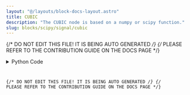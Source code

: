```yaml
---
layout: "@/layouts/block-docs-layout.astro"
title: CUBIC
description: "The CUBIC node is based on a numpy or scipy function."
slug: blocks/scipy/signal/cubic
---
```


{/* DO NOT EDIT THIS FILE! IT IS BEING AUTO GENERATED */}
{/* PLEASE REFER TO THE CONTRIBUTION GUIDE ON THE DOCS PAGE */}


<PythonDocsDisplay docstring={docstring} />
<details>
<summary>Python Code</summary>



<Code code={pythonCode} lang="py" wrap theme="dracula" />

[Find this Flojoy Block on GitHub](https://github.com/flojoy-ai/blocks/blob/main/blocks/SCIPY/SIGNAL/CUBIC/CUBIC.py)

</details>

{/* DO NOT EDIT THIS FILE! IT IS BEING AUTO GENERATED */}
{/* PLEASE REFER TO THE CONTRIBUTION GUIDE ON THE DOCS PAGE */}

